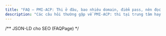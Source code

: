 ```yaml
---
title: "FAQ — PMI-ACP: Thi ở đâu, bao nhiêu domain, điểm pass, nên đọc gì?"
description: "Các câu hỏi thường gặp về PMI-ACP: thi tại trung tâm hay online, số domain và tỉ trọng, cấu trúc đề, mục tiêu điểm mock, và tài liệu nên đọc."
---
```



/** JSON-LD cho SEO (FAQPage) */
  <script
    type="application/ld+json"
    dangerouslySetInnerHTML={{
      __html: JSON.stringify({
        "@context": "https://schema.org",
        "@type": "FAQPage",
        "mainEntity": [
          {
            "@type": "Question",
            "name": "Thi trên máy như thế nào? Trung tâm hay online?",
            "acceptedAnswer": {
              "@type": "Answer",
              "text": "PMI cho phép thi tại trung tâm Pearson VUE hoặc thi online có giám thị (OnVUE). Bạn đặt lịch qua tài khoản PMI sau khi được duyệt hồ sơ."
            }
          },
          {
            "@type": "Question",
            "name": "PMI-ACP có bao nhiêu domain?",
            "acceptedAnswer": {
              "@type": "Answer",
              "text": "Theo ECO gần đây, đề thi dựa trên 4 domain: Mindset, Leadership, Product, Delivery (tỉ trọng 28% – 25% – 19% – 28%)."
            }
          },
          {
            "@type": "Question",
            "name": "Cấu trúc đề và điểm pass như thế nào?",
            "acceptedAnswer": {
              "@type": "Answer",
              "text": "Đề thi 120 câu/3 giờ; 100 câu tính điểm + 20 câu thử. PMI không công bố ngưỡng pass cố định; hãy đặt mục tiêu ổn định ≥75–80% ở mock có bấm giờ."
            }
          },
          {
            "@type": "Question",
            "name": "Nên đọc tài liệu gì để ôn?",
            "acceptedAnswer": {
              "@type": "Answer",
              "text": "Đọc ECO PMI-ACP để bám domain/nhiệm vụ; PMI-ACP Handbook; Agile Practice Guide (PMI & Agile Alliance); Scrum Guide; tài liệu từ khóa ôn chính thức/đối tác và mock có bấm giờ."
            }
          }
        ]
      })
    }}
  />
);

# ❓ FAQ — PMI-ACP

> Lưu ý: Chi tiết có thể thay đổi theo thời gian. Trước khi đăng ký/đặt lịch, hãy đối chiếu lại các tài liệu chính thức (ECO, Handbook, trang PMI-ACP).

---

## 1) Thi trên máy như thế nào? Trung tâm hay online?
Bạn có thể:
- **Thi tại trung tâm Pearson VUE** (Center-Based Testing).
- **Thi online có giám thị (OnVUE)**, kiểm tra hệ thống trước, ngồi phòng yên tĩnh, có webcam/micro ổn định.

**Xem thêm:**  
- Trang PMI-ACP (mục Schedule exam) — liệt kê “Testing Center” hoặc “Online”  
- OnVUE cho PMI tại Pearson VUE (hướng dẫn thi online)

---

## 2) PMI-ACP có bao nhiêu domain?
Theo **Exam Content Outline (ECO)** mới, đề thi dựa trên **4 domain**:
- **Mindset — 28%**
- **Leadership — 25%**
- **Product — 19%**
- **Delivery — 28%**

> Gợi ý ôn tập: phân bổ thời gian luyện câu theo đúng tỉ trọng trên.

---

## 3) Cấu trúc đề & điểm pass
- **Cấu trúc đề:** **120 câu / 3 giờ**; trong đó **100 câu** tính điểm + **20 câu** thử nghiệm (không tính điểm).  
- **Dạng câu:** nhiều dạng hiện đại (1 đáp án, multiple response, kéo-thả, câu có exhibit/case).  
- **Điểm pass:** PMI không công bố ngưỡng pass cố định. Thực hành an toàn: đặt mục tiêu **ổn định ≥75–80%** ở **mock có bấm giờ**, và theo dõi điểm theo **domain** để vá lỗ hổng.

---

## 4) Nên đọc tài liệu gì?
- **ECO PMI-ACP** (để bám 4 domain, nhiệm vụ & enablers).  
- **PMI-ACP Handbook** (quy trình, chính sách, cấu trúc tổng quan).  
- **Agile Practice Guide** (PMI & Agile Alliance).  
- **Scrum Guide** (2020) & tài liệu Kanban cơ bản.  
- **Nguồn ôn luyện chính thức/đối tác** (PMI Authorized On-Demand…), **mock có bấm giờ** và review sai theo domain.

---

### Liên kết nhanh (dán vào trình duyệt khi cần)
- ECO PMI-ACP (PDF): pmi.org → Certifications → Agile-ACP → Exam Content Outline  
- PMI-ACP page (scheduling): pmi.org/certifications/agile-acp  
- OnVUE (thi online): pearsonvue.com/pmi/onvue  
- PMI-ACP Handbook (PDF): pmi.org → Certifications → Certification Resources → Handbook
